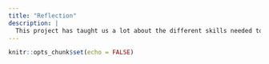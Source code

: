 ```yaml
---
title: "Reflection"
description: |
  This project has taught us a lot about the different skills needed to design and build a city for the future. Each of our team members have penned down our insights that we have gained through the planning process.
---
```


```r
knitr::opts_chunk$set(echo = FALSE)
```




